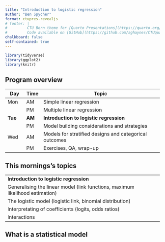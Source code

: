 ```yaml
---
title: "Introduction to logistic regression"
author: "Ben Spycher"
format: ctupres-revealjs
# footer: |
#         CTU Bern theme for [Quarto Presentations](https://quarto.org/docs/presentations/revealjs/index.html).
#         Code available on [GitHub](https://github.com/aghaynes/CTUquarto).
chalkboard: false
self-contained: true
---
```


```r
library(tidyverse)
library(ggplot2)
library(knitr)
```

## Program overview

| Day     | Time   | Topic                                                  |
|---------|--------|--------------------------------------------------------|
| Mon     | AM     | Simple linear regression                               |
|         | PM     | Multiple linear regression                             |
| **Tue** | **AM** | **Introduction to logistic regression**                |
|         | PM     | Model building considerations and strategies           |
| Wed     | AM     | Models for stratified designs and categorical outcomes |
|         | PM     | Exercises, QA, wrap-up                                 |

## This mornings's topics

|                                                       |
|-------------------------------------------------------|
| **Introduction to logistic regression**
|	Generalising the linear model (link functions, maximum likelihood estimation)
|	The logistic model (logistic link, binomial distribution)
|	Interpretating of coefficients (logits, odds ratios)
|	Interactions


## What is a statistical model





